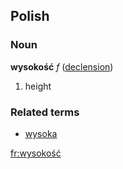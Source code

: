 ==Polish==
===Noun===
'''wysokość''' ''f'' ([[Wiktionary Appendix:Polish feminine ść noun declension|declension]])
# height

===Related terms===
* [[wysoka]]
[[fr:wysokość]]